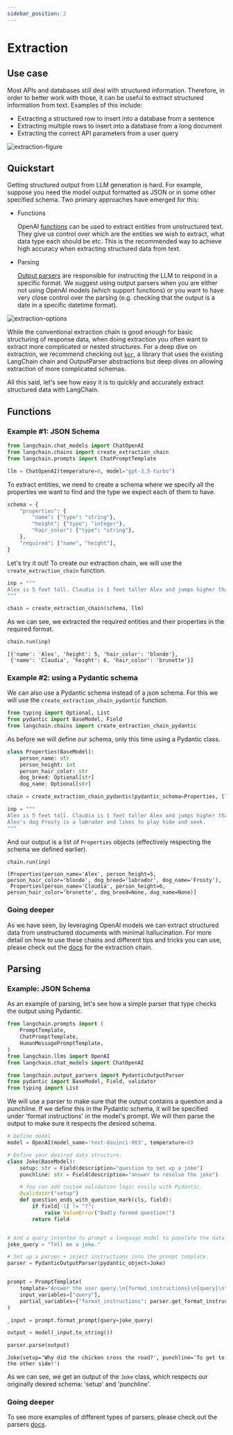 ```yaml
---
sidebar_position: 2
---
```


# Extraction

## Use case

Most APIs and databases still deal with structured information.
Therefore, in order to better work with those, it can be useful to extract structured information from text.
Examples of this include:

- Extracting a structured row to insert into a database from a sentence
- Extracting multiple rows to insert into a database from a long document
- Extracting the correct API parameters from a user query

![extraction-figure](/img/extraction.png)

## Quickstart

Getting structured output from LLM generation is hard. For example, suppose you need the model output formatted as JSON or in some other specified schema. Two primary approaches have emerged for this:

- Functions

  OpenAI [functions](https://openai.com/blog/function-calling-and-other-api-updates) can be used to extract entities from unstructured text. They give us control over which are the entities we wish to extract, what data type each should be etc. This is the recommended way to achieve high accuracy when extracting structured data from text.

- Parsing

  [Output parsers](docs/modules/model_io/output_parsers/) are responsible for instructing the LLM to respond in a specific format. We suggest using output parsers when you are either not using OpenAI models (which support functions) or you want to have very close control over the parsing (e.g. checking that the output is a date in a specific datetime format).

![extraction-options](/img/extraction_options.png)

While the conventional extraction chain is good enough for basic structuring of response data,
when doing extraction you often want to extract more complicated or nested structures.
For a deep dive on extraction, we recommend checking out [`kor`](https://eyurtsev.github.io/kor/),
a library that uses the existing LangChain chain and OutputParser abstractions
but deep dives on allowing extraction of more complicated schemas.

All this said, let's see how easy it is to quickly and accurately extract structured data with LangChain.

## Functions

### Example #1: JSON Schema

```python
from langchain.chat_models import ChatOpenAI
from langchain.chains import create_extraction_chain
from langchain.prompts import ChatPromptTemplate
```

```python
llm = ChatOpenAI(temperature=0, model="gpt-3.5-turbo")
```

To extract entities, we need to create a schema where we specify all the properties we want to find and the type we expect each of them to have.

```python
schema = {
    "properties": {
        "name": {"type": "string"},
        "height": {"type": "integer"},
        "hair_color": {"type": "string"},
    },
    "required": ["name", "height"],
}
```

Let's try it out! To create our extraction chain, we will use the `create_extraction_chain` function.

```python
inp = """
Alex is 5 feet tall. Claudia is 1 feet taller Alex and jumps higher than him. Claudia is a brunette and Alex is blonde.
"""
```

```python
chain = create_extraction_chain(schema, llm)
```

As we can see, we extracted the required entities and their properties in the required format.

```python
chain.run(inp)
```

    [{'name': 'Alex', 'height': 5, 'hair_color': 'blonde'},
     {'name': 'Claudia', 'height': 6, 'hair_color': 'brunette'}]

### Example #2: using a Pydantic schema

We can also use a Pydantic schema instead of a json schema. For this we will use the `create_extraction_chain_pydantic` function.

```python
from typing import Optional, List
from pydantic import BaseModel, Field
from langchain.chains import create_extraction_chain_pydantic
```

As before we will define our schema, only this time using a Pydantic class.

```python
class Properties(BaseModel):
    person_name: str
    person_height: int
    person_hair_color: str
    dog_breed: Optional[str]
    dog_name: Optional[str]
```

```python
chain = create_extraction_chain_pydantic(pydantic_schema=Properties, llm=llm)
```

```python
inp = """
Alex is 5 feet tall. Claudia is 1 feet taller Alex and jumps higher than him. Claudia is a brunette and Alex is blonde.
Alex's dog Frosty is a labrador and likes to play hide and seek.
"""
```

And our output is a list of `Properties` objects (effectively respecting the schema we defined earlier).

```python
chain.run(inp)
```

    [Properties(person_name='Alex', person_height=5, person_hair_color='blonde', dog_breed='labrador', dog_name='Frosty'),
     Properties(person_name='Claudia', person_height=6, person_hair_color='brunette', dog_breed=None, dog_name=None)]

### Going deeper

As we have seen, by leveraging OpenAI models we can extract structured data from unstructured documents with minimal hallucination. For more detail on how to use these chains and different tips and tricks you can use, please check out the [docs](docs/extras/modules/chains/additional/extraction.ipynb) for the extraction chain.

## Parsing

### Example: JSON Schema

As an example of parsing, let's see how a simple parser that type checks the output using Pydantic.

```python
from langchain.prompts import (
    PromptTemplate,
    ChatPromptTemplate,
    HumanMessagePromptTemplate,
)
from langchain.llms import OpenAI
from langchain.chat_models import ChatOpenAI

from langchain.output_parsers import PydanticOutputParser
from pydantic import BaseModel, Field, validator
from typing import List
```

We will use a parser to make sure that the output contains a question and a punchline. If we define this in the Pydantic schema, it will be specified under 'format instructions' in the model's prompt. We will then parse the output to make sure it respects the desired schema.

```python
# Define model
model = OpenAI(model_name='text-davinci-003', temperature=0)

# Define your desired data structure.
class Joke(BaseModel):
    setup: str = Field(description="question to set up a joke")
    punchline: str = Field(description="answer to resolve the joke")

    # You can add custom validation logic easily with Pydantic.
    @validator("setup")
    def question_ends_with_question_mark(cls, field):
        if field[-1] != "?":
            raise ValueError("Badly formed question!")
        return field


# And a query intented to prompt a language model to populate the data structure.
joke_query = "Tell me a joke."

# Set up a parser + inject instructions into the prompt template.
parser = PydanticOutputParser(pydantic_object=Joke)


prompt = PromptTemplate(
    template="Answer the user query.\n{format_instructions}\n{query}\n",
    input_variables=["query"],
    partial_variables={"format_instructions": parser.get_format_instructions()},
)

_input = prompt.format_prompt(query=joke_query)

output = model(_input.to_string())

parser.parse(output)
```

    Joke(setup='Why did the chicken cross the road?', punchline='To get to the other side!')

As we can see, we get an output of the `Joke` class, which respects our originally desired schema: 'setup' and 'punchline'.

### Going deeper

To see more examples of different types of parsers, please check out the parsers [docs](docs/extras/modules/model_io/output_parsers).
